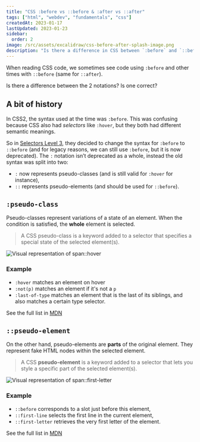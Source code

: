 ```yaml
---
title: "CSS :before vs ::before & :after vs ::after"
tags: ["html", "webdev", "fundamentals", "css"]
createdAt: 2023-01-17
lastUpdated: 2023-01-23
sidebar:
  order: 2
image: /src/assets/excalidraw/css-before-after-splash-image.png
description: "Is there a difference in CSS between `:before` and `::before`? Which one is valid? What about similar syntaxes like `:hover` and `::first-child`?"
---
```


When reading CSS code, we sometimes see code using `:before` and other times with `::before` (same for `::after`).

Is there a difference between the 2 notations? Is one correct?

## A bit of history

In CSS2, the syntax used at the time was `:before`. This was confusing because CSS also had _selectors_ like `:hover`, but they both had different semantic meanings.

So in [Selectors Level 3](https://drafts.csswg.org/selectors-3/#gen-content), they decided to change the syntax for `:before` to `::before` (and for legacy reasons, we can still use `:before`, but it is now deprecated).
The `:` notation isn’t deprecated as a whole, instead the old syntax was split into two:

- `:` now represents pseudo-classes (and is still valid for `:hover` for instance),
- `::` represents pseudo-elements (and should be used for `::before`).

## `:pseudo-class`

Pseudo-classes represent variations of a state of an element. When the condition is satisfied, the **whole** element is selected.

> A CSS pseudo-class is a keyword added to a selector that specifies a special state of the selected element(s).

![Visual representation of `span::hover`](@assets/excalidraw/css-before-after-hover.png)

### Example

- `:hover` matches an element on hover
- `:not(p)` matches an element if it's not a `p`
- `:last-of-type` matches an element that is the last of its siblings, and also matches a certain type selector.

See the full list in [MDN](https://developer.mozilla.org/en-US/docs/Web/CSS/Pseudo-classes)

## `::pseudo-element`

On the other hand, pseudo-elements are **parts** of the original element. They represent fake HTML nodes within the selected element.

> A CSS **pseudo-element** is a keyword added to a selector that lets you style a specific part of the selected element(s).

![Visual representation of `span::first-letter`](@assets/excalidraw/css-before-after-first-letter.png)

### Example

- `::before` corresponds to a slot just before this element,
- `::first-line` selects the first line in the current element,
- `::first-letter` retrieves the very first letter of the element.

See the full list in [MDN](https://developer.mozilla.org/en-US/docs/Web/CSS/Pseudo-elements)
